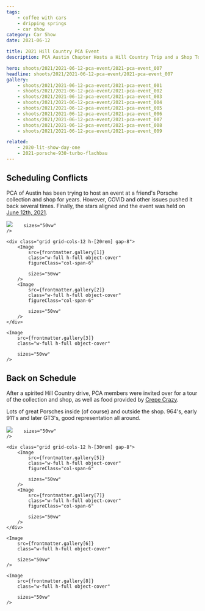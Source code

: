 ```yaml
---
tags:
    - coffee with cars
    - dripping springs
    - car show
category: Car Show
date: 2021-06-12

title: 2021 Hill Country PCA Event
description: PCA Austin Chapter Hosts a Hill Country Trip and a Shop Tour

hero: shoots/2021/2021-06-12-pca-event/2021-pca-event_007
headline: shoots/2021/2021-06-12-pca-event/2021-pca-event_007
gallery:
    - shoots/2021/2021-06-12-pca-event/2021-pca-event_001
    - shoots/2021/2021-06-12-pca-event/2021-pca-event_002
    - shoots/2021/2021-06-12-pca-event/2021-pca-event_003
    - shoots/2021/2021-06-12-pca-event/2021-pca-event_004
    - shoots/2021/2021-06-12-pca-event/2021-pca-event_005
    - shoots/2021/2021-06-12-pca-event/2021-pca-event_006
    - shoots/2021/2021-06-12-pca-event/2021-pca-event_007
    - shoots/2021/2021-06-12-pca-event/2021-pca-event_008
    - shoots/2021/2021-06-12-pca-event/2021-pca-event_009

related:
    - 2020-lit-show-day-one
    - 2021-porsche-930-turbo-flachbau
---
```



<Gallery>

## Scheduling Conflicts

PCA of Austin has been trying to host an event at a friend's Porsche collection and shop for years. However, COVID and other issues pushed it back several times. Finally, the stars aligned and the event was held on <a href="https://hcrpca.org/event/john-patterson-collection-tech-session" title="PCA Event in Austin">June 12th, 2021</a>.

<div class="flex flex-col gap-8">
    <Image
        src={frontmatter.gallery[0]}
        class="w-full h-full object-cover"
        
        sizes="50vw"
    />

    <div class="grid grid-cols-12 h-[20rem] gap-8">
        <Image
            src={frontmatter.gallery[1]}
            class="w-full h-full object-cover"
            figureClass="col-span-6"

            sizes="50vw"
        />
        <Image
            src={frontmatter.gallery[2]}
            class="w-full h-full object-cover"
            figureClass="col-span-6"

            sizes="50vw"
        />
    </div>

    <Image
        src={frontmatter.gallery[3]}
        class="w-full h-full object-cover"

        sizes="50vw"
    />

</div>

## Back on Schedule

After a spirited Hill Country drive, PCA members were invited over for a tour of the collection and shop, as well as food provided by <a href="https://www.crepecrazy.com" title="Crepe Crazy">Crepe Crazy</a>.

Lots of great Porsches inside (of course) and outside the shop. 964's, early 911's and later GT3's, good representation all around.

<div class="flex flex-col gap-8">
    <Image
        src={frontmatter.gallery[4]}
        class="w-full h-full object-cover"
        
        sizes="50vw"
    />

    <div class="grid grid-cols-12 h-[30rem] gap-8">
        <Image
            src={frontmatter.gallery[5]}
            class="w-full h-full object-cover"
            figureClass="col-span-6"

            sizes="50vw"
        />
        <Image
            src={frontmatter.gallery[7]}
            class="w-full h-full object-cover"
            figureClass="col-span-6"

            sizes="50vw"
        />
    </div>

    <Image
        src={frontmatter.gallery[6]}
        class="w-full h-full object-cover"

        sizes="50vw"
    />

    <Image
        src={frontmatter.gallery[8]}
        class="w-full h-full object-cover"

        sizes="50vw"
    />

</div>

</Gallery>
